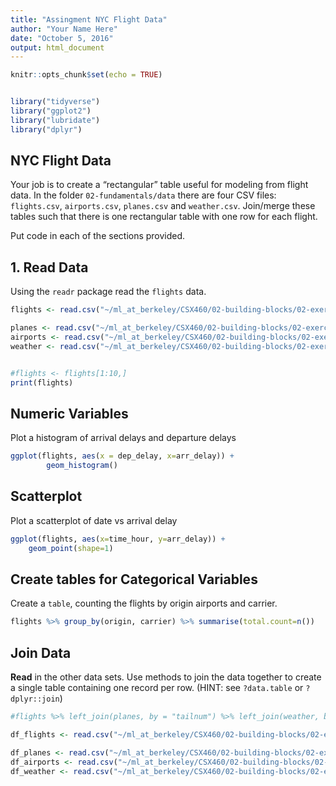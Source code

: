 ```yaml
---
title: "Assingment NYC Flight Data"
author: "Your Name Here"
date: "October 5, 2016"
output: html_document
---
```


```r
knitr::opts_chunk$set(echo = TRUE)


library("tidyverse")
library("ggplot2")
library("lubridate")
library("dplyr")
```

## NYC Flight Data

Your job is to create a "rectangular" table useful for modeling from flight data. 
In the folder `02-fundamentals/data` there are four CSV files: `flights.csv`, 
`airports.csv`, `planes.csv` and `weather.csv`.  Join/merge these tables such 
that there is one rectangular table with one row for each flight. 


Put code in each of the sections provided.

## 1. Read Data

Using the `readr` package read the `flights` data.

```r

flights <- read.csv("~/ml_at_berkeley/CSX460/02-building-blocks/02-exercise-nycflights/data/flights.csv")

planes <- read.csv("~/ml_at_berkeley/CSX460/02-building-blocks/02-exercise-nycflights/data/planes.csv")
airports <- read.csv("~/ml_at_berkeley/CSX460/02-building-blocks/02-exercise-nycflights/data/airports.csv")
weather <- read.csv("~/ml_at_berkeley/CSX460/02-building-blocks/02-exercise-nycflights/data/weather.csv")


#flights <- flights[1:10,]
print(flights)
```

## Numeric Variables  

Plot a histogram of arrival delays and departure delays 

```r

ggplot(flights, aes(x = dep_delay, x=arr_delay)) +
        geom_histogram()
```

## Scatterplot

Plot a scatterplot of date vs arrival delay 

```r

ggplot(flights, aes(x=time_hour, y=arr_delay)) +
    geom_point(shape=1)  

```



## Create tables for Categorical Variables

Create a `table`, counting the flights by origin airports and carrier.

```r

flights %>% group_by(origin, carrier) %>% summarise(total.count=n())


```


## Join Data

**Read** in the other data sets. Use methods to join the data together to create a single table containing one record per row.  (HINT: see `?data.table` or `?dplyr::join`)

```r


#flights %>% left_join(planes, by = "tailnum") %>% left_join(weather, by ="time_hour") %>%  left_join(airports, c("dest"="faa"))

df_flights <- read.csv("~/ml_at_berkeley/CSX460/02-building-blocks/02-exercise-nycflights/data/flights.csv")

df_planes <- read.csv("~/ml_at_berkeley/CSX460/02-building-blocks/02-exercise-nycflights/data/planes.csv")
df_airports <- read.csv("~/ml_at_berkeley/CSX460/02-building-blocks/02-exercise-nycflights/data/airports.csv")
df_weather <- read.csv("~/ml_at_berkeley/CSX460/02-building-blocks/02-exercise-nycflights/data/weather.csv")


```



